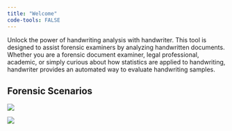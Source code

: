 ```yaml
---
title: "Welcome"
code-tools: FALSE
---
```


Unlock the power of handwriting analysis with handwriter. This tool is designed to assist forensic examiners by analyzing handwritten documents. Whether you are a forensic document examiner, legal professional, academic, or simply curious about how statistics are applied to handwriting, handwriter provides an automated way to evaluate handwriting samples.

## Forensic Scenarios

::: {layout-ncol=2}
![](www/open_set.png){fig-align="center"}

![](www/closed_set.png){fig-align="center"}
:::

